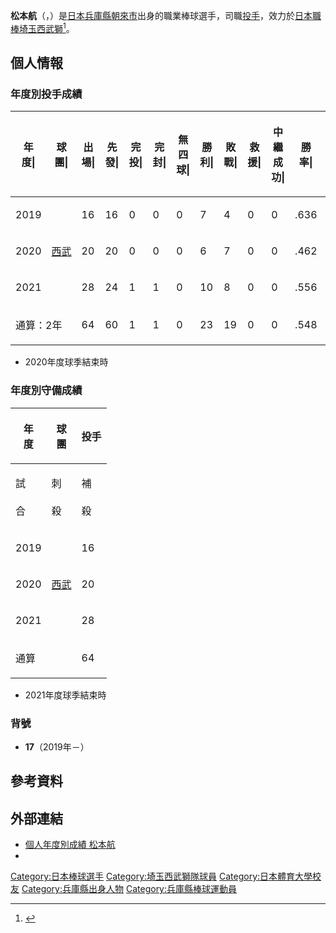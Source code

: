 {{Infobox NPB player|
|name=松本航|
|image=|
|width=300|
|position=投手|
|team=埼玉西武獅|
|number=17|
|bats=右|
|throws=右|
|birthdate={{birth_date_and_age|1996|11|28|mf=y}}|
|birthplace={{JPN}}[[兵庫縣|兵庫縣]][[朝來市|朝來市]]|
|debutdate=5月19日
|debutyear=2019年
|debutteam=埼玉西武獅
|statyear=2021年球季
|stat1label=勝投－敗投
|stat1value=23－19
|stat2label=中繼－救援
|stat2value=0－0
|stat3label=三振－四壞
|stat3value=261－166
|stat4label=防禦率
|stat4value=4.15
|teams=<nowiki></nowiki> 
* 明石市立明石商業高等學校
* [[日本體育大學|日本體育大學]]
* [[埼玉西武獅|埼玉西武獅]](2019年－)
}}

'''松本航'''（{{jpn|j=松本 航|hg=まつもと わたる|rm=Matsumoto Wataru}}，{{bd|1996年|11月28日||catIdx=Matsumoto, Wataru}}）是[[日本|日本]][[兵庫縣|兵庫縣]][[朝來市|朝來市]]出身的職業棒球選手，司職[[投手|投手]]，效力於[[日本職棒|日本職棒]][[埼玉西武獅|埼玉西武獅]]<ref>{{cite web|url=https://hochi.news/articles/20190914-OHT1T50031.html|title=【西武】松本航、新人トップ７勝…７回０封８Ｋ「一年通して一番いいピッチングできた」|publisher=スポーツ報知|date=2019-09-14|access-date=2020-11-04|archive-date=2020-09-20|archive-url=https://web.archive.org/web/20200920111350/https://hochi.news/articles/20190914-OHT1T50031.html|dead-url=no}}</ref>。

== 個人情報 ==
=== 年度別投手成績 ===
{| class="wikitable" style="text-align:right; font-size:small"
|-bgcolor="#efefef"
!年<br>度|!!球<br>團|!!出<br>場|!!先<br>發|!!完<br>投|!!完<br>封|!!無<br>四<br>球|!!勝<br>利|!!敗<br>戰|!!救<br>援|!!中<br>繼<br>成<br>功|!!勝<br>率|!!打<br>者|!!投<br>球<br>局<br>數|!!被<br>安<br>打|!!被<br>全<br>壘<br>打|!!保<br>送|!!敬<br>遠|!!觸<br>身<br>球|!!三<br>振<br>數|!!暴<br>投|!!犯<br>規|!!失分|!!自<br>責<br>分|!!防<br>禦<br>率|!!WHIP
|-
|style="text-align:center;"|2019
|rowspan="3" style="text-align: center; white-space: nowrap;"|[[埼玉西武獅|西武]]
|16||16||0||0||0||7||4||0||0||.636||384||85.1||87||11||46||1||2||65||8||0||47||43||4.54||1.56
|-
|style="text-align:center;"|2020
|20||20||0||0||0||6||7||0||0||.462||452||103.0||89||'''19'''||56||1||2||66||2||0||55||50||4.37||1.41
|-
|style="text-align:center;"|2021
|28||24||1||1||0||10||8||0||0||.556||638||149.2||137||15||64||0||4||130||4||0||63||63||3.79||1.34
|-
!colspan="2"|通算：2年
|64||60||1||1||0||23||19||0||0||.548||1474||338.0||313||45||166||2||8||261||14||0||165||156||4.15||1.42
|}
* 2020年度球季結束時

=== 年度別守備成績 ===
{| class="wikitable" style="text-align: right; font-size: small; border-collapse:collapse; padding: 1px;"
!rowspan="2"|年<br />度!!rowspan="2"|球<br />團!!colspan="8"|投手
|-style="line-height:1.25em;"
!試<br /><br />合!!刺<br /><br />殺!!補<br /><br />殺!!失<br /><br />誤!!雙<br /><br />殺!!守<br />備<br />率
|-
|style="text-align: center;"|2019
|rowspan="3" style="text-align: center; white-space: nowrap;"|[[埼玉西武獅|西武]]
|16||1||11||1||0||.923
|-
|style="text-align:center;"|2020
|20||5||8||2||1||.867
|-
|style="text-align:center;"|2021
|28||5||23||0||3||'''1.000'''
|-
!colspan="2" style="white-space:nowrap;"|通算
|64||11||42||3||4||.903
|}
* 2021年度球季結束時

=== 背號 ===
* '''17'''（2019年－）

== 參考資料 ==
{{reflist}}

== 外部連結 ==
* [https://npb.jp/bis/players/81685138.html 個人年度別成績 松本航] {{Wayback|url=https://npb.jp/bis/players/81685138.html |date=20210118171719 }} {{ja icon}} 
* {{Baseballstats|brm=matsum000wat}}

{{西武球員名單}}
{{DEFAULTSORT:Matsumoto, Wataru}}
[[Category:日本棒球選手|Category:日本棒球選手]]
[[Category:埼玉西武獅隊球員|Category:埼玉西武獅隊球員]]
[[Category:日本體育大學校友|Category:日本體育大學校友]]
[[Category:兵庫縣出身人物|Category:兵庫縣出身人物]]
[[Category:兵庫縣棒球運動員|Category:兵庫縣棒球運動員]]